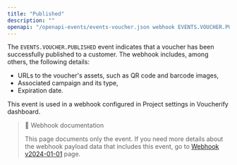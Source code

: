 ```yaml
---
title: "Published"
description: ""
openapi: "/openapi-events/events-voucher.json webhook EVENTS.VOUCHER.PUBLISHED"
---
```


The `EVENTS.VOUCHER.PUBLISHED` event indicates that a voucher has been successfully published to a customer. The webhook includes, among others, the following details:
- URLs to the voucher's assets, such as QR code and barcode images,
- Associated campaign and its type,
- Expiration date.

This event is used in a webhook configured in Project settings in Voucherify dashboard.

> 📘 Webhook documentation
>
> This page documents only the event. If you need more details about the webhook payload data that includes this event, go to [Webhook v2024-01-01](/api-reference/introduction-to-webhooks "Introduction to webhooks v2024-01-01") page.